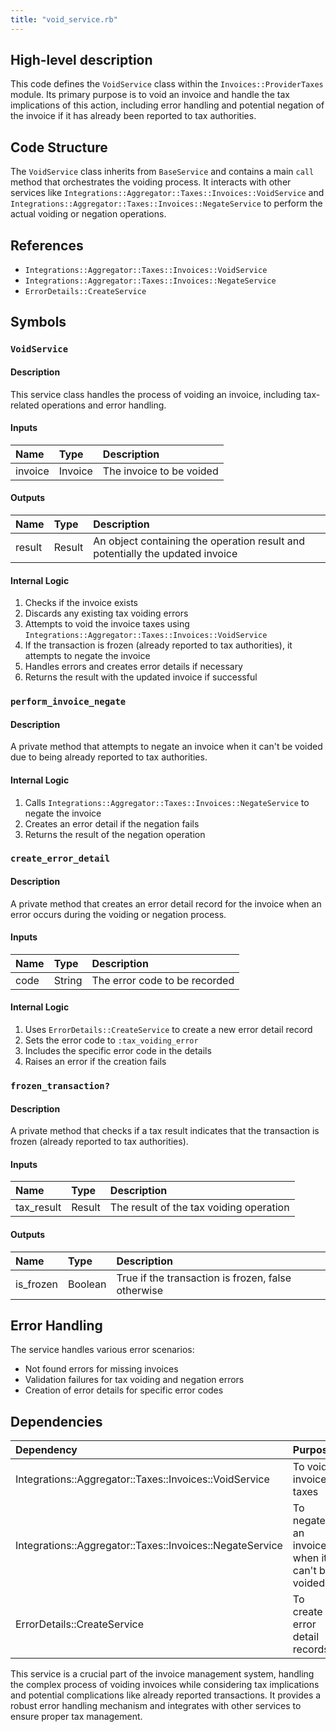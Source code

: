 ```yaml
---
title: "void_service.rb"
---
```


## High-level description
This code defines the `VoidService` class within the `Invoices::ProviderTaxes` module. Its primary purpose is to void an invoice and handle the tax implications of this action, including error handling and potential negation of the invoice if it has already been reported to tax authorities.

## Code Structure
The `VoidService` class inherits from `BaseService` and contains a main `call` method that orchestrates the voiding process. It interacts with other services like `Integrations::Aggregator::Taxes::Invoices::VoidService` and `Integrations::Aggregator::Taxes::Invoices::NegateService` to perform the actual voiding or negation operations.

## References
- `Integrations::Aggregator::Taxes::Invoices::VoidService`
- `Integrations::Aggregator::Taxes::Invoices::NegateService`
- `ErrorDetails::CreateService`

## Symbols

### `VoidService`
#### Description
This service class handles the process of voiding an invoice, including tax-related operations and error handling.

#### Inputs
| Name | Type | Description |
|:-----|:-----|:------------|
| invoice | Invoice | The invoice to be voided |

#### Outputs
| Name | Type | Description |
|:-----|:-----|:------------|
| result | Result | An object containing the operation result and potentially the updated invoice |

#### Internal Logic
1. Checks if the invoice exists
2. Discards any existing tax voiding errors
3. Attempts to void the invoice taxes using `Integrations::Aggregator::Taxes::Invoices::VoidService`
4. If the transaction is frozen (already reported to tax authorities), it attempts to negate the invoice
5. Handles errors and creates error details if necessary
6. Returns the result with the updated invoice if successful

### `perform_invoice_negate`
#### Description
A private method that attempts to negate an invoice when it can't be voided due to being already reported to tax authorities.

#### Internal Logic
1. Calls `Integrations::Aggregator::Taxes::Invoices::NegateService` to negate the invoice
2. Creates an error detail if the negation fails
3. Returns the result of the negation operation

### `create_error_detail`
#### Description
A private method that creates an error detail record for the invoice when an error occurs during the voiding or negation process.

#### Inputs
| Name | Type | Description |
|:-----|:-----|:------------|
| code | String | The error code to be recorded |

#### Internal Logic
1. Uses `ErrorDetails::CreateService` to create a new error detail record
2. Sets the error code to `:tax_voiding_error`
3. Includes the specific error code in the details
4. Raises an error if the creation fails

### `frozen_transaction?`
#### Description
A private method that checks if a tax result indicates that the transaction is frozen (already reported to tax authorities).

#### Inputs
| Name | Type | Description |
|:-----|:-----|:------------|
| tax_result | Result | The result of the tax voiding operation |

#### Outputs
| Name | Type | Description |
|:-----|:-----|:------------|
| is_frozen | Boolean | True if the transaction is frozen, false otherwise |

## Error Handling
The service handles various error scenarios:
- Not found errors for missing invoices
- Validation failures for tax voiding and negation errors
- Creation of error details for specific error codes

## Dependencies
| Dependency | Purpose |
|:-----------|:--------|
| Integrations::Aggregator::Taxes::Invoices::VoidService | To void invoice taxes |
| Integrations::Aggregator::Taxes::Invoices::NegateService | To negate an invoice when it can't be voided |
| ErrorDetails::CreateService | To create error detail records |

This service is a crucial part of the invoice management system, handling the complex process of voiding invoices while considering tax implications and potential complications like already reported transactions. It provides a robust error handling mechanism and integrates with other services to ensure proper tax management.